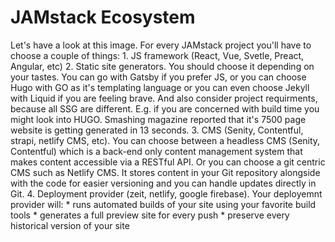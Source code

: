 
# JAMstack Ecosystem

<Split>
  <Ecosystem />
</Split>

<Notes>
Let's have a look at this image.
For every JAMstack project you'll have to choose a couple of things:
1. JS framework (React, Vue, Svetle, Preact, Angular, etc)
2. Static site generators. You should choose it depending on your tastes.
You can go with Gatsby if you prefer JS, or you can choose Hugo with GO as it's
templating language or you can even choose Jekyll with Liquid if you are feeling brave.
And also consider project requirments, because all SSG are different. E.g. if you are concerned
with build time you might look into HUGO. Smashing magazine reported that it's 7500 page website
is getting generated in 13 seconds.
3. CMS (Senity, Contentful, strapi, netlify CMS, etc).
You can choose between a headless CMS (Senity, Contentful) which is a back-end
only content management system that makes content accessible via a RESTful API.
Or you can choose a git centric CMS such as Netlify CMS. It stores content in
your Git repository alongside with the code for easier versioning and you can
handle updates directly in Git.
4. Deployment provider (zeit, netlify, google firebase). Your deployemnt provider
will:
* runs automated builds of your site using your favorite build tools
* generates a full preview site for every push
* preserve every historical version of your site
</Notes>
